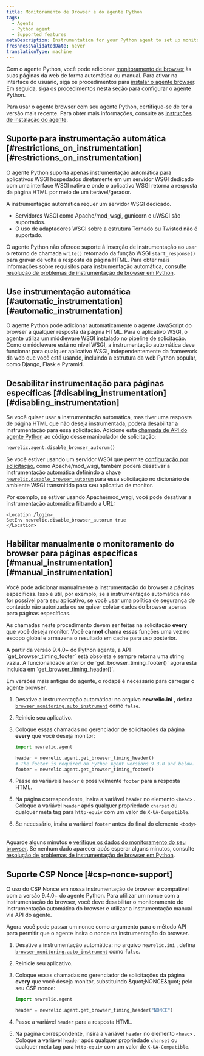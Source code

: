 ```yaml
---
title: Monitoramento de Browser e do agente Python
tags:
  - Agents
  - Python agent
  - Supported features
metaDescription: Instrumentation for your Python agent to set up monitoring with browser instrumentation.
freshnessValidatedDate: never
translationType: machine
---
```


Com o agente Python, você pode adicionar [monitoramento de browser](/docs/browser/new-relic-browser/getting-started/introduction-new-relic-browser) às suas páginas da web de forma automática ou manual. Para ativar <InlinePopover type="browser" />na interface do usuário, siga os procedimentos para [instalar o agente browser](/docs/browser/new-relic-browser/installation/install-new-relic-browser-agent). Em seguida, siga os procedimentos nesta seção para configurar o agente Python.

Para usar o agente browser com seu agente Python, certifique-se de ter a versão mais recente. Para obter mais informações, consulte as [instruções de instalação do agente](/docs/agents/python-agent/installation-and-configuration/python-agent-installation).

## Suporte para instrumentação automática [#restrictions\_on\_instrumentation][#restrictions_on_instrumentation]

O agente Python suporta apenas instrumentação automática para aplicativos WSGI hospedados diretamente em um servidor WSGI dedicado com uma interface WSGI nativa e onde o aplicativo WSGI retorna a resposta da página HTML por meio de um iterável/gerador.

A instrumentação automática requer um servidor WSGI dedicado.

* Servidores WSGI como Apache/mod\_wsgi, gunicorn e uWSGI são suportados.
* O uso de adaptadores WSGI sobre a estrutura Tornado ou Twisted não é suportado.

O agente Python não oferece suporte à inserção de instrumentação ao usar o retorno de chamada `write()` retornado da função WSGI `start_response()` para gravar de volta a resposta da página HTML. Para obter mais informações sobre requisitos para instrumentação automática, consulte [resolução de problemas de instrumentação de browser em Python](/docs/agents/python-agent/troubleshooting/troubleshooting-page-load-timing-python).

## Use instrumentação automática [#automatic\_instrumentation][#automatic_instrumentation]

O agente Python pode adicionar automaticamente o agente JavaScript do browser a qualquer resposta da página HTML. Para o aplicativo WSGI, o agente utiliza um middleware WSGI instalado no pipeline de solicitação. Como o middleware está no nível WSGI, a instrumentação automática deve funcionar para qualquer aplicativo WSGI, independentemente da framework da web que você está usando, incluindo a estrutura da web Python popular, como Django, Flask e Pyramid.

## Desabilitar instrumentação para páginas específicas [#disabling\_instrumentation][#disabling_instrumentation]

Se você quiser usar a instrumentação automática, mas tiver uma resposta de página HTML que não deseja instrumentada, poderá desabilitar a instrumentação para essa solicitação. Adicione esta [chamada de API do agente Python](/docs/agents/python-agent/installation-configuration/python-agent-configuration#disable_browser_autorum) ao código desse manipulador de solicitação:

```py
newrelic.agent.disable_browser_autorum()
```

Se você estiver usando um servidor WSGI que permite [configuração por solicitação](/docs/agents/python-agent/installation-configuration/python-agent-configuration#per-request-configuration), como Apache/mod\_wsgi, também poderá desativar a instrumentação automática definindo a chave [`newrelic.disable_browser_autorum`](/docs/agents/python-agent/installation-configuration/python-agent-configuration#disable_browser_autorum) para essa solicitação no dicionário de ambiente WSGI transmitido para seu aplicativo de monitor.

Por exemplo, se estiver usando Apache/mod\_wsgi, você pode desativar a instrumentação automática filtrando a URL:

```apacheconf
<Location /login>
SetEnv newrelic.disable_browser_autorum true
</Location>
```

## Habilitar manualmente o monitoramento do browser para páginas específicas [#manual\_instrumentation][#manual_instrumentation]

Você pode adicionar manualmente a instrumentação do browser a páginas específicas. Isso é útil, por exemplo, se a instrumentação automática não for possível para seu aplicativo, se você usar uma política de segurança de conteúdo não autorizada ou se quiser coletar dados do browser apenas para páginas específicas.

As chamadas neste procedimento devem ser feitas na solicitação <DNT>**every**</DNT> que você deseja monitor. Você <DNT>**cannot**</DNT> chama essas funções uma vez no escopo global e armazena o resultado em cache para uso posterior.

<Callout variant="important">
  A partir da versão 9.4.0+ do Python agente, a API `get_browser_timing_footer` está obsoleta e sempre retorna uma string vazia. A funcionalidade anterior de `get_browser_timing_footer()` agora está incluída em `get_browser_timing_header()`.

  Em versões mais antigas do agente, o rodapé é necessário para carregar o agente browser.
</Callout>

1. Desative a instrumentação automática: no arquivo <DNT>**newrelic.ini**</DNT> , defina [`browser_monitoring.auto_instrument`](/docs/agents/python-agent/installation-configuration/python-agent-configuration#browser-auto) como `false`.

2. Reinicie seu aplicativo.

3. Coloque essas chamadas no gerenciador de solicitações da página <DNT>**every**</DNT> que você deseja monitor:

   ```py
   import newrelic.agent

   header = newrelic.agent.get_browser_timing_header()
   # The footer is required on Python Agent versions 9.3.0 and below.
   footer = newrelic.agent.get_browser_timing_footer()
   ```

4. Passe as variáveis `header` e possivelmente `footer` para a resposta HTML.

5. Na página correspondente, insira a variável `header` no elemento `<head>` . Coloque a variável `header` após qualquer propriedade `charset` ou qualquer meta tag para `http-equiv` com um valor de `X-UA-Compatible`.

6. Se necessário, insira a variável `footer` antes do final do elemento `<body>` .

Aguarde alguns minutos e [verifique os dados do monitoramento do seu browser](/docs/browser/new-relic-browser/getting-started/browser-overview-website-performance-glance). Se nenhum dado aparecer após esperar alguns minutos, consulte [resolução de problemas de instrumentação de browser em Python](/docs/agents/python-agent/troubleshooting/troubleshooting-page-load-timing-python).

## Suporte CSP Nonce [#csp-nonce-support]

O uso do CSP Nonce em nossa instrumentação de browser é compatível com a versão 9.4.0+ do agente Python. Para utilizar um nonce com a instrumentação do browser, você deve desabilitar o monitoramento de instrumentação automática do browser e utilizar a instrumentação manual via API do agente.

Agora você pode passar um nonce como argumento para o método API para permitir que o agente insira o nonce na instrumentação do browser.

1. Desative a instrumentação automática: no arquivo `newrelic.ini` , defina [`browser_monitoring.auto_instrument`](/docs/agents/python-agent/installation-configuration/python-agent-configuration#browser-auto) como `false`.

2. Reinicie seu aplicativo.

3. Coloque essas chamadas no gerenciador de solicitações da página <DNT>**every**</DNT> que você deseja monitor, substituindo &amp;quot;NONCE&amp;quot; pelo seu CSP nonce:

   ```py
   import newrelic.agent

   header = newrelic.agent.get_browser_timing_header("NONCE")
   ```

4. Passe a variável `header` para a resposta HTML.

5. Na página correspondente, insira a variável `header` no elemento `<head>` . Coloque a variável `header` após qualquer propriedade `charset` ou qualquer meta tag para `http-equiv` com um valor de `X-UA-Compatible`.